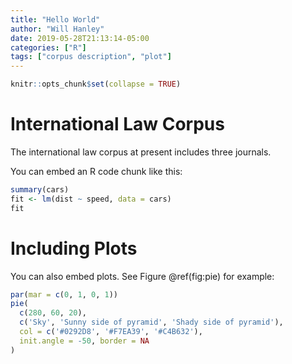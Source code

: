 ```yaml
---
title: "Hello World"
author: "Will Hanley"
date: 2019-05-28T21:13:14-05:00
categories: ["R"]
tags: ["corpus description", "plot"]
---
```


```r
knitr::opts_chunk$set(collapse = TRUE)
```

# International Law Corpus

The international law corpus at present includes three journals. 

You can embed an R code chunk like this:

```r
summary(cars)
fit <- lm(dist ~ speed, data = cars)
fit
```

# Including Plots

You can also embed plots. See Figure \@ref(fig:pie) for example:

```r
par(mar = c(0, 1, 0, 1))
pie(
  c(280, 60, 20),
  c('Sky', 'Sunny side of pyramid', 'Shady side of pyramid'),
  col = c('#0292D8', '#F7EA39', '#C4B632'),
  init.angle = -50, border = NA
)
```
